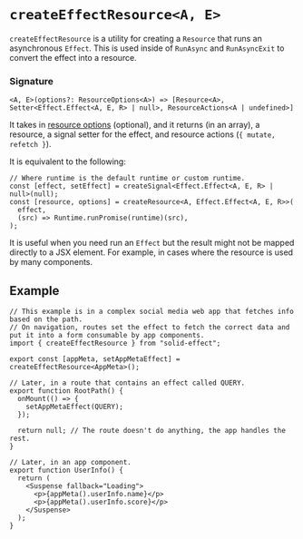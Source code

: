 
<Meta title="effect/createEffectResource" />

# `createEffectResource<A, E>`

`createEffectResource` is a utility for creating a `Resource` that runs an asynchronous `Effect`.
This is used inside of `RunAsync` and `RunAsyncExit` to convert the effect into a resource.

### Signature

`<A, E>(options?: ResourceOptions<A>) => [Resource<A>, Setter<Effect.Effect<A, E, R> | null>, ResourceActions<A | undefined>]`

It takes in [resource options](https://docs.solidjs.com/reference/basic-reactivity/create-resource#options) (optional),
and it returns (in an array), a resource, a signal setter for the effect, and resource actions (`{ mutate, refetch }`).

It is equivalent to the following:

```tsx
// Where runtime is the default runtime or custom runtime.
const [effect, setEffect] = createSignal<Effect.Effect<A, E, R> | null>(null);
const [resource, options] = createResource<A, Effect.Effect<A, E, R>>(
  effect,
  (src) => Runtime.runPromise(runtime)(src),
);
```

It is useful when you need run an `Effect` but the result might not be mapped directly to a JSX element.
For example, in cases where the resource is used by many components.

## Example

```tsx
// This example is in a complex social media web app that fetches info based on the path.
// On navigation, routes set the effect to fetch the correct data and put it into a form consumable by app components.
import { createEffectResource } from "solid-effect";

export const [appMeta, setAppMetaEffect] = createEffectResource<AppMeta>();

// Later, in a route that contains an effect called QUERY.
export function RootPath() {
  onMount(() => {
    setAppMetaEffect(QUERY);
  });

  return null; // The route doesn't do anything, the app handles the rest.
}

// Later, in an app component.
export function UserInfo() {
  return (
    <Suspense fallback="Loading">
      <p>{appMeta().userInfo.name}</p>
      <p>{appMeta().userInfo.score}</p>
    </Suspense>
  );
}
```
